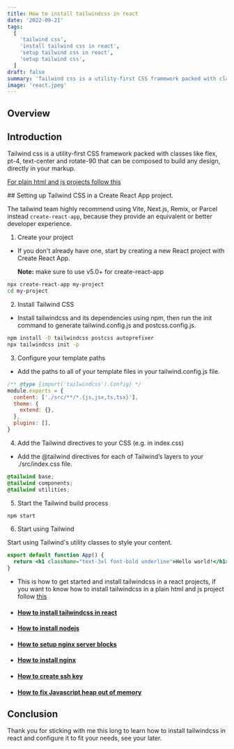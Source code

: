 ```yaml
---
title: How to install tailwindcss in react
date: '2022-09-21'
tags:
  [
    'tailwind css',
    'install tailwind css in react',
    'setup tailwind css in react',
    'setup tailwind css',
  ]
draft: false
summary: 'Tailwind css is a utility-first CSS framework packed with classes like flex, pt-4, text-center and rotate-90 that can be composed to build any design, directly in your markup.'
image: 'react.jpeg'
---
```



<ImageComponent
  src="/static/images/react.jpeg"
  width="100%"
  height="100%"
  alt="react logo illustartion"
/>

## Overview

<TOCInline toc={props.toc} exclude="Overview" toHeading={2} />

## Introduction

Tailwind css is a utility-first CSS framework packed with classes like flex, pt-4, text-center and rotate-90 that can be composed to build any design, directly in your markup.

[For plain html and js projects follow this](install-tailwindcss)

<GoogleHorizontalAdUnit path="install-tailwind-in-react" />
## Setting up Tailwind CSS in a Create React App project.

The tailwind team highly recommend using Vite, Next.js, Remix, or Parcel instead `create-react-app`, because they provide an equivalent or better developer experience.

1. Create your project

- If you don't already have one, start by creating a new React project with Create React App.

  <Note>**Note:** make sure to use v5.0+ for create-react-app</Note>

```bash
npx create-react-app my-project
cd my-project
```

2. Install Tailwind CSS

- Install tailwindcss and its dependencies using npm, then run the init command to generate tailwind.config.js and postcss.config.js.

```bash
npm install -D tailwindcss postcss autoprefixer
npx tailwindcss init -p
```

3. Configure your template paths

- Add the paths to all of your template files in your tailwind.config.js file.

```js
/** @type {import('tailwindcss').Config} */
module.exports = {
  content: ['./src/**/*.{js,jsx,ts,tsx}'],
  theme: {
    extend: {},
  },
  plugins: [],
}
```

4. Add the Tailwind directives to your CSS (e.g. in index.css)

- Add the @tailwind directives for each of Tailwind’s layers to your ./src/index.css file.

```css
@tailwind base;
@tailwind components;
@tailwind utilities;
```

5. Start the Tailwind build process

```bash
npm start
```

6. Start using Tailwind

Start using Tailwind's utility classes to style your content.

```jsx
export default function App() {
  return <h1 className="text-3xl font-bold underline">Hello world!</h1>
}
```

- This is how to get started and install tailwindcss in a react projects, if you want to know how to install tailwindcss in a plain html and js project follow [this](install-tailwindcss)

- #### [How to install tailwindcss in react](how-to-install-tailwindcss-in-react)

- #### [How to install nodejs](how-to-install-nodejs)

- #### [How to setup nginx server blocks](nginx-server-block)

- #### [How to install nginx](how-to-install-nginx)

- #### [How to create ssh key](how-to-create-ssh-key)

- #### [How to fix Javascript heap out of memory ](javascript-heap-out-of-memory)

## Conclusion

Thank you for sticking with me this long to learn how to install tailwindcss in react and configure it to fit your needs, see your later.
